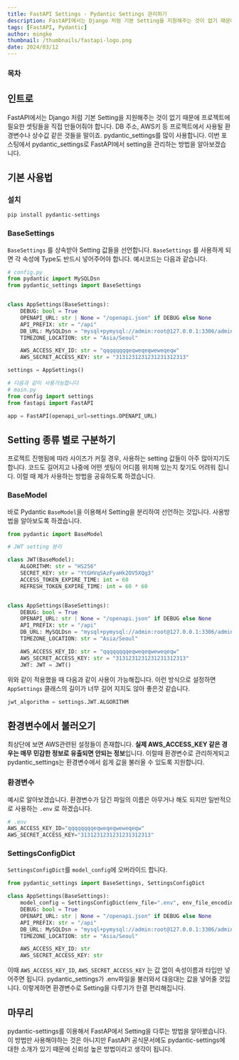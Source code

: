 ```yaml
---
title: FastAPI Settings - Pydantic Settings 관리하기
description: FastAPI에서는 Django 처럼 기본 Setting을 지원해주는 것이 없기 때문에 프로젝트에 필요한 셋팅들을 직접 만들어줘야 합니다. DB 주소, AWS키 등 프로젝트에서 사용될 환경변수나 상수값 같은 것들을 말이죠. pydantic_settings를 많이 사용합니다. 이번 포스팅에서 pydantic_settings로 FastAPI에서 setting을 관리하는 방법을 알아보겠습니다.
tags: [FastAPI, Pydantic]
author: mingke
thumbnail: /thumbnails/fastapi-logo.png
date: 2024/03/12
---
```


### 목차

## 인트로

FastAPI에서는 Django 처럼 기본 Setting을 지원해주는 것이 없기 때문에 프로젝트에 필요한 셋팅들을 직접 만들어줘야 합니다. DB 주소, AWS키 등 프로젝트에서 사용될 환경변수나 상수값 같은 것들을 말이죠. pydantic_settings를 많이 사용합니다. 이번 포스팅에서 pydantic_settings로 FastAPI에서 setting을 관리하는 방법을 알아보겠습니다.

## 기본 사용법

### 설치

```bash
pip install pydantic-settings
```

### BaseSettings

`BaseSettings` 를 상속받아 Setting 값들을 선언합니다. `BaseSettings` 를 사용하게 되면 각 속성에 Type도 반드시 넣어주어야 합니다. 예시코드는 다음과 같습니다.

```python
# config.py
from pydantic import MySQLDsn
from pydantic_settings import BaseSettings


class AppSettings(BaseSettings):
    DEBUG: bool = True
    OPENAPI_URL: str | None = "/openapi.json" if DEBUG else None
    API_PREFIX: str = "/api"
    DB_URL: MySQLDsn = "mysql+pymysql://admin:root@127.0.0.1:3306/admin"
    TIMEZONE_LOCATION: str = "Asia/Seoul"

    AWS_ACCESS_KEY_ID: str = "qqqqqqqqeqweqeqweweqeqw"
    AWS_SECRET_ACCESS_KEY: str = "3131231231231231312313"

settings = AppSettings()

# 다음과 같이 사용가능합니다
# main.py
from config import settings
from fastapi import FastAPI

app = FastAPI(openapi_url=settings.OPENAPI_URL)
```

## Setting 종류 별로 구분하기

프로젝트 진행됨에 따라 사이즈가 커질 경우, 사용하는 setting 값들이 아주 많아지기도 합니다. 코드도 길어지고 나중에 어떤 셋팅이 어디쯤 위치해 있는지 찾기도 어려워 집니다. 이럴 때 제가 사용하는 방법을 공유하도록 하겠습니다.

### BaseModel

바로 Pydantic `BaseModel`을 이용해서 Setting을 분리하여 선언하는 것입니다. 사용방법을 알아보도록 하겠습니다.

```python
from pydantic import BaseModel

# JWT setting 분리

class JWT(BaseModel):
    ALGORITHM: str = "HS256"
    SECRET_KEY: str = "YtGHVqSAzFyaHk2OV5XQg3"
    ACCESS_TOKEN_EXPIRE_TIME: int = 60
    REFRESH_TOKEN_EXPIRE_TIME: int = 60 * 60


class AppSettings(BaseSettings):
    DEBUG: bool = True
    OPENAPI_URL: str | None = "/openapi.json" if DEBUG else None
    API_PREFIX: str = "/api"
    DB_URL: MySQLDsn = "mysql+pymysql://admin:root@127.0.0.1:3306/admin"
    TIMEZONE_LOCATION: str = "Asia/Seoul"

    AWS_ACCESS_KEY_ID: str = "qqqqqqqqeqweqeqweweqeqw"
    AWS_SECRET_ACCESS_KEY: str = "3131231231231231312313"
    JWT: JWT = JWT()
```

위와 같이 적용했을 때 다음과 같이 사용이 가능해집니다. 이런 방식으로 설정하면 `AppSettings` 클래스의 길이가 너무 길어 지지도 않아 좋은것 같습니다.

```python
jwt_algorithm = settings.JWT.ALGORITHM
```

## 환경변수에서 불러오기

최상단에 보면 AWS관련된 설정들이 존재합니다. **실제 AWS_ACCESS_KEY 같은 경우는 매무 민감한 정보로 유출되면 안되는 정보**입니다. 이럴때 환경변수로 관리하게되고 pydantic_settings는 환경변수에서 쉽게 값을 불러올 수 있도록 지원합니다.

### 환경변수

예시로 알아보겠습니다. 환경변수가 담긴 파일의 이름은 아무거나 해도 되지만 일반적으로 사용하는 `.env` 로 하겠습니다.

```python
# .env
AWS_ACCESS_KEY_ID="qqqqqqqqeqweqeqweweqeqw"
AWS_SECRET_ACCESS_KEY="3131231231231231312313"
```

### SettingsConfigDict

`SettingsConfigDict`를 `model_config`에 오버라이드 합니다.

```python
from pydantic_settings import BaseSettings, SettingsConfigDict

class AppSettings(BaseSettings):
    model_config = SettingsConfigDict(env_file=".env", env_file_encoding="utf-8")
    DEBUG: bool = True
    OPENAPI_URL: str | None = "/openapi.json" if DEBUG else None
    API_PREFIX: str = "/api"
    DB_URL: MySQLDsn = "mysql+pymysql://admin:root@127.0.0.1:3306/admin"
    TIMEZONE_LOCATION: str = "Asia/Seoul"

    AWS_ACCESS_KEY_ID: str
    AWS_SECRET_ACCESS_KEY: str

```

이때 `AWS_ACCESS_KEY_ID`, `AWS_SECRET_ACCESS_KEY` 는 값 없이 속성이름과 타입만 넣어주면 됩니다. pydantic_settings가 .env파일을 불러와서 대응대는 값을 넣어줄 것입니다. 이렇게하면 환경변수로 Setting을 다루기가 한결 편리해집니다.

## 마무리

pydantic-settings를 이용해서 FastAP에서 Setting을 다루는 방법을 알아봤습니다. 이 방법만 사용해야하는 것은 아니지만 FastAPI 공식문서에도 pydantic-settings에 대한 소개가 있기 때문에 신뢰성 높은 방법이라고 생각이 됩니다.
